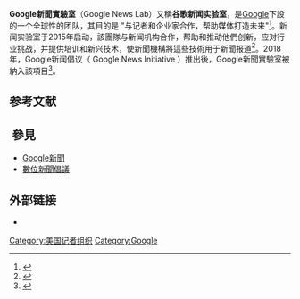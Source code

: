 '''Google新聞實驗室'''（Google News Lab）又稱'''谷歌新闻实验室'''，是[[Google|Google]]下設的一个全球性的团队，其目的是 "与记者和企业家合作，帮助媒体打造未来"<ref>{{Cite web|title=Introducing the News Lab|url=https://blog.google/outreach-initiatives/google-news-initiative/introducing-news-lab/|accessdate=|author=Grove|date=June 22, 2015|first=Steve|work=The Keyword|archiveurl=https://web.archive.org/web/20210225132330/https://blog.google/outreach-initiatives/google-news-initiative/introducing-news-lab/|archivedate=2021-02-25|dead-url=no}}</ref>。新闻实验室于2015年启动，該團隊与新闻机构合作，帮助和推动他們创新，应对行业挑战，并提供培训和新兴技术，使新聞機構將這些技術用于新聞报道<ref name="CJR">{{Cite news|url=https://www.cjr.org/the_media_today/google-news-initiative.php|title=The media today: Google offers news business a $300 million olive branch|author=Ingram|first=Mathew|date=March 21, 2018|accessdate=25 November 2018|agency=[[Columbia_Journalism_Review|Columbia Journalism Review]]|archive-date=2021-05-26|archive-url=https://web.archive.org/web/20210526213725/https://www.cjr.org/the_media_today/google-news-initiative.php|dead-url=no}}</ref>。2018年，Google新闻倡议（ Google News Initiative ）推出後，Google新聞實驗室被納入該項目<ref>{{Cite news|author=Wang|first=Shan|title=Google announces a $300M 'Google News Initiative' (though this isn't about giving out grants directly to newsrooms, like it does in Europe)|url=http://www.niemanlab.org/2018/03/google-announces-a-300m-google-news-initiative-though-this-isnt-about-giving-out-grants-directly-to-newsrooms-like-it-does-in-europe/|accessdate=25 November 2018|agency=Nieman Lab|publisher=Harvard University|date=March 20, 2018|archive-date=2021-06-03|archive-url=https://web.archive.org/web/20210603152138/https://www.niemanlab.org/2018/03/google-announces-a-300m-google-news-initiative-though-this-isnt-about-giving-out-grants-directly-to-newsrooms-like-it-does-in-europe/|dead-url=no}}</ref>。

==参考文献==
{{reflist}}

==  參見 ==

* [[Google新聞|Google新聞]]
* [[數位新聞倡議|數位新聞倡議]]

== 外部链接 ==

* {{Official website}}

[[Category:美国记者组织|Category:美国记者组织]]
[[Category:Google|Category:Google]]